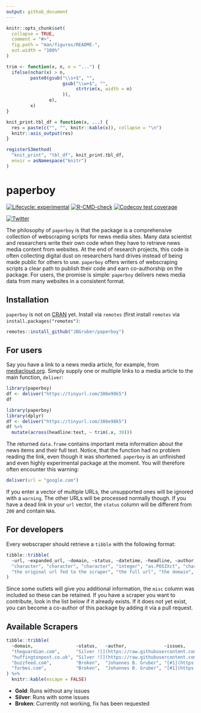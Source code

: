 ```yaml
---
output: github_document
---
```


<!-- README.md is generated from README.Rmd. Please edit that file -->

```r
knitr::opts_chunk$set(
  collapse = TRUE,
  comment = "#>",
  fig.path = "man/figures/README-",
  out.width = "100%"
)

trim <- function(x, n, e = "...") {
  ifelse(nchar(x) > n,
         paste0(gsub("\\s+$", "", 
                     gsub("\\w+$", "", 
                          strtrim(x, width = n)
                     )),
                e),
         x)
}

knit_print.tbl_df = function(x, ...) {
  res = paste(c("", "", knitr::kable(x)), collapse = "\n")
  knitr::asis_output(res)
}

registerS3method(
  "knit_print", "tbl_df", knit_print.tbl_df,
  envir = asNamespace("knitr")
)
```

# paperboy

<!-- badges: start -->
[![Lifecycle: experimental](https://img.shields.io/badge/lifecycle-experimental-orange.svg)](https://lifecycle.r-lib.org/articles/stages.html#experimental)
[![R-CMD-check](https://github.com/JBGruber/paperboy/workflows/R-CMD-check/badge.svg)](https://github.com/JBGruber/paperboy/actions)
[![Codecov test coverage](https://codecov.io/gh/JBGruber/paperboy/branch/main/graph/badge.svg)](https://codecov.io/gh/JBGruber/paperboy?branch=main)
<!-- badges: end -->

[![Twitter](https://img.shields.io/twitter/url/https/twitter.com/JohannesBGruber.svg?style=social&label=Follow%20%40JohannesBGruber)](https://twitter.com/JohannesBGruber)

The philosophy of `paperboy` is that the package is a comprehensive collection of webscraping scripts for news media sites.
Many data scientist and researchers write their own code when they have to retrieve news media content from websites.
At the end of research projects, this code is often collecting digital dust on researchers hard drives instead of being made public for others to use.
`paperboy` offers writers of webscraping scripts a clear path to publish their code and earn co-authorship on the package.
For users, the promise is simple: `paperboy` delivers news media data from many websites in a consistent format.

## Installation

`paperboy` is not on [CRAN](https://CRAN.R-project.org) yet.
Install via `remotes` (first install `remotes` via `install.packages("remotes")`:

``` r
remotes::install_github("JBGruber/paperboy")
```

## For users

Say you have a link to a news media article, for example, from [mediacloud.org](https://mediacloud.org/).
Simply supply one or multiple links to a media article to the main function, `deliver`:

```r
library(paperboy)
df <- deliver("https://tinyurl.com/386e98k5")
df
```

```r
library(paperboy)
library(dplyr)
df <- deliver("https://tinyurl.com/386e98k5")
df %>% 
  mutate(across(headline:text, ~ trim(.x, 30)))
```

The returned `data.frame` contains important meta information about the news items and their full text.
Notice, that the function had no problem reading the link, even though it was shortened.
`paperboy` is an unfinished and even highly experimental package at the moment.
You will therefore often encounter this warning:

```r
deliver(url = "google.com")
```

If you enter a vector of multiple URLs, the unsupported ones will be ignored with a `warning`.
The other URLs will be processed normally though.
If you have a dead link in your `url` vector, the `status` column will be different from `200` and contain `NA`s.

## For developers

Every webscraper should retrieve a `tibble` with the following format:

```r
tibble::tribble(
  ~url, ~expanded_url, ~domain, ~status, ~datetime, ~headline, ~author, ~text, ~misc,
  "character", "character", "character", "integer", "as.POSIXct", "character", "character", "character", "list",
  "the original url fed to the scraper", "the full url", "the domain", "http status code", "publication datetime", "the headline", "the author", "the full text", "all other information that can be consistently found on a specific outlet"
)
```

Since some outlets will give you additional information, the `misc` column was included so these can be retained.
If you have a scraper you want to contribute, look in the list below if it already exists.
If it does not yet exist, you can become a co-author of this package by adding it via a pull request.

## Available Scrapers

```r
tibble::tribble(
  ~domain,                ~status,   ~author,              ~issues,
  "theguardian.com",      "Silver ![](https://raw.githubusercontent.com/JBGruber/paperboy/main/man/figures/silver.svg)",  "Johannes B. Gruber", "[#1](https://github.com/JBGruber/paperboy/issues/1)",
  "huffingtonpost.co.uk", "Silver ![](https://raw.githubusercontent.com/JBGruber/paperboy/main/man/figures/silver.svg)",  "Johannes B. Gruber", "[#1](https://github.com/JBGruber/paperboy/issues/1)",
  "buzzfeed.com",         "Broken",  "Johannes B. Gruber", "[#1](https://github.com/JBGruber/paperboy/issues/1)",
  "forbes.com",           "Broken",  "Johannes B. Gruber", "[#1](https://github.com/JBGruber/paperboy/issues/1)",
) %>% 
  knitr::kable(escape = FALSE)
```

- **Gold**: Runs without any issues
- **Silver**: Runs with some issues
- **Broken**: Currently not working, fix has been requested

